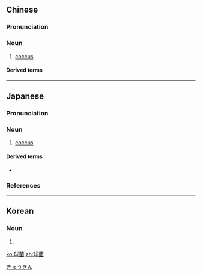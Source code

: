 ==Chinese==
{{zh-forms}}
{{wikipedia|lang=zh}}

===Pronunciation===
{{zh-pron
|m=qiú菌
|cat=n
}}

===Noun===
{{zh-noun}}

# [[coccus]]

====Derived terms====
{{zh-der|葡萄球菌:pútao qiújūn}}

{{zh-cat|Bacteria}}

----

==Japanese==
{{ja-kanjitab|きゅう|きん|yomi=o}}

===Pronunciation===
{{ja-pron|yomi=kanon|きゅうきん|acc=0|acc_ref=DJR}}

===Noun===
{{ja-noun|きゅうきん|hhira=きうきん}}

# [[coccus]]

====Derived terms====
* {{ja-r|葡萄球菌|ぶどうきゅうきん|gloss=[[staphylococcus]]}}

===References===
<references/>

[[Category:ja:Bacteria|きゅうきん]]

----

==Korean==
{{ko-hanjatab}}

===Noun===
{{ko-noun|hangeul=구균}}

# {{hanja form of|구균|[[coccus]]}}

[[ko:球菌]]
[[zh:球菌]]